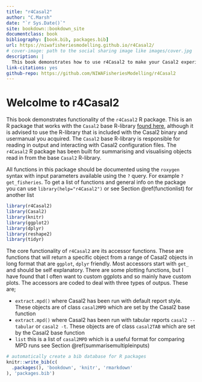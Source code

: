 ```yaml
--- 
title: "r4Casal2"
author: "C.Marsh"
date: "`r Sys.Date()`"
site: bookdown::bookdown_site
documentclass: book
bibliography: [book.bib, packages.bib]
url: https://niwafisheriesmodelling.github.io/r4Casal2/
# cover-image: path to the social sharing image like images/cover.jpg
description: |
  This book demonstrates how to use r4Casal2 to make your Casal2 experience better.
link-citations: yes
github-repo: https://github.com/NIWAFisheriesModelling/r4Casal2
---
```


# Welcolme to **r4Casal2**

This book demonstrates functionality of the `r4Casal2` R package. This is an R package that works with the `Casal2` base R-library [found here](https://github.com/NIWAFisheriesModelling/CASAL2/tree/master/R-libraries), although it is advised to use the R-library that is included with the Casal2 binary and usermanual you acquired. The `Casal2` base R-library is responsible for reading in output and interacting with Casal2 configuration files. The `r4Casal2` R package has been built for summarising and visualising objects read in from the base `Casal2` R-library.

All functions in this package should be documented using the `roxygen` syntax with input parameters available using the `?` query. For example `?get_fisheries`. To get a list of functions and general info on the package you can use `library(help="r4Casal2")` or see Section \@ref(functionlist) for another list

```r
library(r4Casal2)
library(Casal2)
library(knitr)
library(ggplot2)
library(dplyr)
library(reshape2)
library(tidyr)
```

The core functionality of `r4Casal2` are its accessor functions. These are functions that will return a specific object from a range of Casal2 objects in long format that are `ggplot`, `dplyr` friendly. Most accessors start with `get_` and should be self explanatory. There are some plotting functions, but I have found that I often want to custom ggplots and so mainly have custom plots. The accessors are coded to deal with three types of outpus. These are;

* `extract.mpd()` where Casal2 has been run with default report style. These objects are of class `casal2MPD` which are set by the Casal2 base function
* `extract.mpd()` where Casal2 has been run with tabular reports `casal2 --tabular` or `casal2 -t`. These objects are of class `casal2TAB` which are set by the Casal2 base function
* `list` this is a list of `casal2MPD` which is a useful format for comparing MPD runs see Section \@ref(summarisemultipleinputs)



```r
# automatically create a bib database for R packages
knitr::write_bib(c(
  .packages(), 'bookdown', 'knitr', 'rmarkdown'
), 'packages.bib')
```
